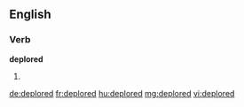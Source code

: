 ==English==

===Verb===
'''deplored'''

# {{past of|deplore}}

[[de:deplored]]
[[fr:deplored]]
[[hu:deplored]]
[[mg:deplored]]
[[vi:deplored]]